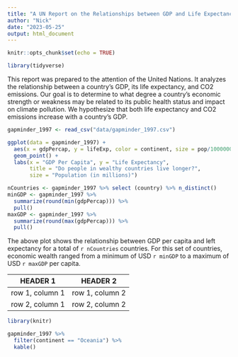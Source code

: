 ```yaml
---
title: "A UN Report on the Relationships between GDP and Life Expectancy"
author: "Nick"
date: "2023-05-25"
output: html_document
---
```


```r
knitr::opts_chunk$set(echo = TRUE)
```

```r
library(tidyverse)
```

This report was prepared to the attention of the United Nations. It analyzes the relationship between a country's GDP, its life expectancy, and CO2 emissions. Our goal is to determine to what degree a country's economic strength or weakness may be related to its public health status and impact on climate pollution. We hypothesize that both life expectancy and CO2 emissions increase with a country's GDP. 

```r
gapminder_1997 <- read_csv("data/gapminder_1997.csv")
```

```r
ggplot(data = gapminder_1997) +
  aes(x = gdpPercap, y = lifeExp, color = continent, size = pop/1000000) +
  geom_point() +
  labs(x = "GDP Per Capita", y = "Life Expectancy", 
       title = "Do people in wealthy countries live longer?", 
       size = "Population (in millions)")
```

```r
nCountries <- gapminder_1997 %>% select (country) %>% n_distinct()
minGDP <- gapminder_1997 %>% 
  summarize(round(min(gdpPercap))) %>% 
  pull()
maxGDP <- gapminder_1997 %>% 
  summarize(round(max(gdpPercap))) %>% 
  pull()
```

The above plot shows the relationship between GDP per capita and left expectancy for a total of `r nCountries` countries. For this set of countries, economic wealth ranged from a minimum of USD `r minGDP` to a maximum of USD `r maxGDP` per capita. 

| HEADER 1 | HEADER 2 | 
| -------- | -------- |
| row 1, column 1 | row 1, column 2 |
| row 2, column 1 | row 2, column 2 |

```r
library(knitr)

gapminder_1997 %>% 
  filter(continent == "Oceania") %>% 
  kable()
```









